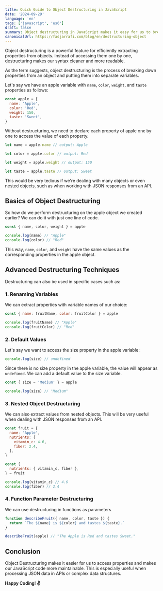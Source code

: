 ```yaml
---
title: Quick Guide to Object Destructuring in JavaScript
date: '2024-09-29'
language: 'en'
tags: ['javascript', 'es6']
draft: false
summary: Object destructuring in JavaScript makes it easy for us to break down objects and assign their properties to individual variables.
canonicalUrl: https://fadjarrafi.com/blog/en/destructuring-object
---
```


Object destructuring is a powerful feature for efficiently extracting properties from objects. Instead of accessing them one by one, destructuring makes our syntax cleaner and more readable.

As the term suggests, object destructuring is the process of breaking down properties from an object and putting them into separate variables.

Let's say we have an apple variable with `name`, `color`, `weight`, and `taste` properties as follows:

```js
const apple = {
  name: 'Apple',
  color: 'Red',
  weight: 150,
  taste: 'Sweet',
}
```

Without destructuring, we need to declare each property of apple one by one to access the value of each property.

```js
let name = apple.name // output: Apple

let color = apple.color // output: Red

let weight = apple.weight // output: 150

let taste = apple.taste // output: Sweet
```

This would be very tedious if we're dealing with many objects or even nested objects, such as when working with JSON responses from an API.

## Basics of Object Destructuring

So how do we perform destructuring on the apple object we created earlier? We can do it with just one line of code.

```js
const { name, color, weight } = apple

console.log(name) // "Apple"
console.log(color) // "Red"
```

This way, `name`, `color`, and `weight` have the same values as the corresponding properties in the apple object.

## Advanced Destructuring Techniques

Destructuring can also be used in specific cases such as:

### 1. Renaming Variables

We can extract properties with variable names of our choice:

```js
const { name: fruitName, color: fruitColor } = apple

console.log(fruitName) // "Apple"
console.log(fruitColor) // "Red"
```

### 2. Default Values

Let's say we want to access the size property in the apple variable:

```js
console.log(size) // undefined
```

Since there is no size property in the apple variable, the value will appear as `undefined`. We can add a default value to the size variable.

```js
const { size = 'Medium' } = apple

console.log(size) // "Medium"
```

### 3. Nested Object Destructuring

We can also extract values from nested objects. This will be very useful when dealing with JSON responses from an API.

```js
const fruit = {
  name: 'Apple',
  nutrients: {
    vitamin_c: 4.6,
    fiber: 2.4,
  },
}

const {
  nutrients: { vitamin_c, fiber },
} = fruit

console.log(vitamin_c) // 4.6
console.log(fiber) // 2.4
```

### 4. Function Parameter Destructuring

We can use destructuring in functions as parameters.

```js
function describeFruit({ name, color, taste }) {
  return `The ${name} is ${color} and tastes ${taste}.`
}

describeFruit(apple) // "The Apple is Red and tastes Sweet."
```

## Conclusion

Object Destructuring makes it easier for us to access properties and makes our JavaScript code more maintainable. This is especially useful when processing JSON data in APIs or complex data structures.

**Happy Coding! ✌️**
